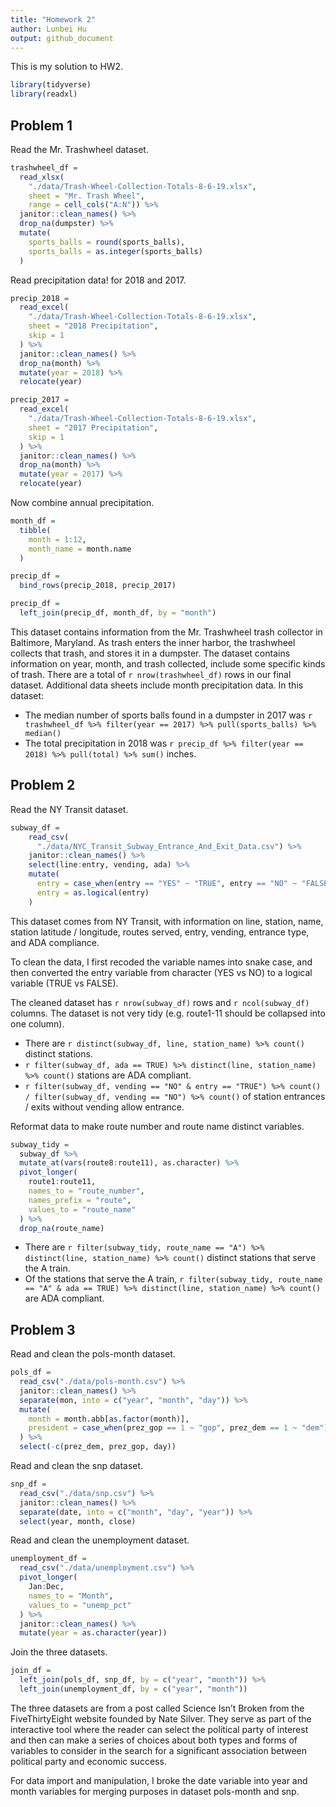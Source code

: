```yaml
---
title: "Homework 2"
author: Lunbei Hu
output: github_document
---
```


This is my solution to HW2.

```r
library(tidyverse)
library(readxl)
```

## Problem 1

Read the Mr. Trashwheel dataset.

```r
trashwheel_df =
  read_xlsx(
    "./data/Trash-Wheel-Collection-Totals-8-6-19.xlsx",
    sheet = "Mr. Trash Wheel",
    range = cell_cols("A:N")) %>% 
  janitor::clean_names() %>% 
  drop_na(dumpster) %>% 
  mutate(
    sports_balls = round(sports_balls),
    sports_balls = as.integer(sports_balls)
  )
```

Read precipitation data! for 2018 and 2017.

```r
precip_2018 = 
  read_excel(
    "./data/Trash-Wheel-Collection-Totals-8-6-19.xlsx",
    sheet = "2018 Precipitation",
    skip = 1
  ) %>% 
  janitor::clean_names() %>% 
  drop_na(month) %>% 
  mutate(year = 2018) %>% 
  relocate(year)

precip_2017 = 
  read_excel(
    "./data/Trash-Wheel-Collection-Totals-8-6-19.xlsx",
    sheet = "2017 Precipitation",
    skip = 1
  ) %>% 
  janitor::clean_names() %>% 
  drop_na(month) %>% 
  mutate(year = 2017) %>% 
  relocate(year)
```

Now combine annual precipitation.

```r
month_df =
  tibble(
    month = 1:12,
    month_name = month.name
  )

precip_df =
  bind_rows(precip_2018, precip_2017)

precip_df =
  left_join(precip_df, month_df, by = "month")
```

This dataset contains information from the Mr. Trashwheel trash collector in Baltimore, Maryland. As trash enters the inner harbor, the trashwheel collects that trash, and stores it in a dumpster. The dataset contains information on year, month, and trash collected, include some specific kinds of trash. There are a total of `r nrow(trashwheel_df)` rows in our final dataset. Additional data sheets include month precipitation data. In this dataset:

* The median number of sports balls found in a dumpster in 2017 was `r trashwheel_df %>% filter(year == 2017) %>% pull(sports_balls) %>% median()`
* The total precipitation in 2018 was `r precip_df %>% filter(year == 2018) %>% pull(total) %>% sum()` inches.


## Problem 2

Read the NY Transit dataset.

```r
subway_df = 
    read_csv(
      "./data/NYC_Transit_Subway_Entrance_And_Exit_Data.csv") %>%
    janitor::clean_names() %>% 
    select(line:entry, vending, ada) %>%
    mutate(
      entry = case_when(entry == "YES" ~ "TRUE", entry == "NO" ~ "FALSE"),
      entry = as.logical(entry)
    )
```

This dataset comes from NY Transit, with information on line, station, name, station latitude / longitude, routes served, entry, vending, entrance type, and ADA compliance. 

To clean the data, I first recoded the variable names into snake case, and then converted the entry variable from character (YES vs NO) to a logical variable (TRUE vs FALSE).

The cleaned dataset has `r nrow(subway_df)` rows and `r ncol(subway_df)` columns. 
The dataset is not very tidy (e.g. route1-11 should be collapsed into one column).

* There are `r distinct(subway_df, line, station_name) %>% count()` distinct stations.
* `r filter(subway_df, ada == TRUE) %>% distinct(line, station_name) %>% count()` stations are ADA compliant.
* `r filter(subway_df, vending == "NO" & entry == "TRUE") %>% count() / filter(subway_df, vending == "NO") %>% count()` of station entrances / exits without vending allow entrance.


Reformat data to make route number and route name distinct variables.

```r
subway_tidy = 
  subway_df %>% 
  mutate_at(vars(route8:route11), as.character) %>% 
  pivot_longer(
    route1:route11,
    names_to = "route_number",
    names_prefix = "route",
    values_to = "route_name"
  ) %>% 
  drop_na(route_name)
```

* There are `r filter(subway_tidy, route_name == "A") %>% distinct(line, station_name) %>% count()` distinct stations that serve the A train.
* Of the stations that serve the A train, `r filter(subway_tidy, route_name == "A" & ada == TRUE) %>% distinct(line, station_name) %>% count()` are ADA compliant.


## Problem 3

Read and clean the pols-month dataset.

```r
pols_df = 
  read_csv("./data/pols-month.csv") %>%
  janitor::clean_names() %>%
  separate(mon, into = c("year", "month", "day")) %>%
  mutate(
    month = month.abb[as.factor(month)],
    president = case_when(prez_gop == 1 ~ "gop", prez_dem == 1 ~ "dem")
  ) %>% 
  select(-c(prez_dem, prez_gop, day))
```

Read and clean the snp dataset.

```r
snp_df = 
  read_csv("./data/snp.csv") %>%
  janitor::clean_names() %>%
  separate(date, into = c("month", "day", "year")) %>%
  select(year, month, close)
```

Read and clean the unemployment dataset.

```r
unemployment_df = 
  read_csv("./data/unemployment.csv") %>%
  pivot_longer(
    Jan:Dec,
    names_to = "Month",
    values_to = "unemp_pct"
  ) %>% 
  janitor::clean_names() %>% 
  mutate(year = as.character(year))
```

Join the three datasets.

```r
join_df = 
  left_join(pols_df, snp_df, by = c("year", "month")) %>% 
  left_join(unemployment_df, by = c("year", "month"))
```

The three datasets are from a post called Science Isn't Broken from the FiveThirtyEight website founded by Nate Silver. They serve as part of the interactive tool where the reader can select the political party of interest and then can make a series of choices about both types and forms of variables to consider in the search for a significant association between political party and economic success.

For data import and manipulation, I broke the date variable into year and month variables for merging purposes in dataset pols-month and snp. 




